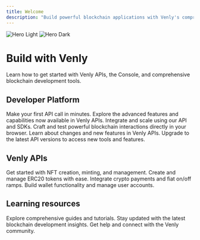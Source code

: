 ```yaml
---
title: Welcome
description: "Build powerful blockchain applications with Venly's comprehensive API suite"
---
```


<img
  className="block dark:hidden"
  src="/images/hero-light.png"
  alt="Hero Light"
/>
<img
  className="hidden dark:block"
  src="/images/hero-dark.png"
  alt="Hero Dark"
/>

# Build with Venly

Learn how to get started with Venly APIs, the Console, and comprehensive blockchain development tools.

## Developer Platform

<CardGroup cols={2}>
  <Card
    title="Get started"
    icon="rocket"
    href="/quickstart"
  >
    Make your first API call in minutes.
  </Card>
  <Card
    title="Features overview"
    icon="sparkles"
    href="/guides/nft-api/overview"
  >
    Explore the advanced features and capabilities now available in Venly APIs.
  </Card>
  <Card
    title="API reference"
    icon="code"
    href="/api-reference/introduction"
  >
    Integrate and scale using our API and SDKs.
  </Card>
  <Card
    title="Venly Console"
    icon="browser"
    href="https://portal.venly.io/"
  >
    Craft and test powerful blockchain interactions directly in your browser.
  </Card>
  <Card
    title="Release notes"
    icon="newspaper"
    href="/development"
  >
    Learn about changes and new features in Venly APIs.
  </Card>
  <Card
    title="Upgrade to latest"
    icon="arrow-up"
    href="/api-reference/introduction"
  >
    Upgrade to the latest API versions to access new tools and features.
  </Card>
</CardGroup>

## Venly APIs

<CardGroup cols={2}>
  <Card
    title="NFT API quickstart"
    icon="image"
    href="/guides/nft-api/quickstart"
  >
    Get started with NFT creation, minting, and management.
  </Card>
  <Card
    title="Token API quickstart"
    icon="coins"
    href="/guides/token-api/quickstart"
  >
    Create and manage ERC20 tokens with ease.
  </Card>
  <Card
    title="PAY API quickstart"
    icon="credit-card"
    href="/guides/pay-api/quickstart"
  >
    Integrate crypto payments and fiat on/off ramps.
  </Card>
  <Card
    title="Wallet API quickstart"
    icon="wallet"
    href="/guides/wallet-api/quickstart"
  >
    Build wallet functionality and manage user accounts.
  </Card>
</CardGroup>

## Learning resources

<CardGroup cols={3}>
  <Card
    title="Venly Documentation"
    icon="book-open"
    href="https://docs.venly.io/"
  >
    Explore comprehensive guides and tutorials.
  </Card>
  <Card
    title="Venly Blog"
    icon="newspaper"
    href="https://www.venly.io/blog"
  >
    Stay updated with the latest blockchain development insights.
  </Card>
  <Card
    title="Support Portal"
    icon="headset"
    href="https://portal.venly.io/"
  >
    Get help and connect with the Venly community.
  </Card>
</CardGroup>
